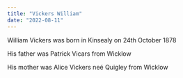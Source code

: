 ```yaml
---
title: "Vickers William"
date: "2022-08-11"
---
```


William Vickers was born in Kinsealy on 24th October 1878

His father was Patrick Vicars from Wicklow

His mother was Alice Vickers neé Quigley from Wicklow